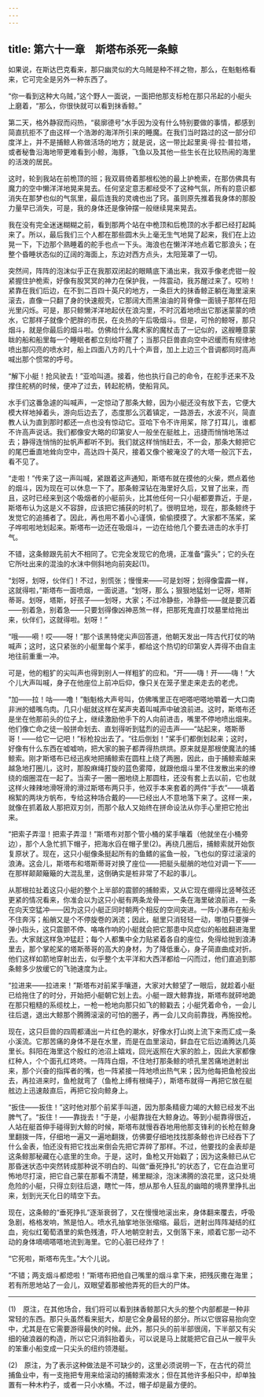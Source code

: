 ```yaml
---
---
---
```

title: 第六十一章　斯塔布杀死一条鲸
---






如果说，在斯达巴克看来，那只幽灵似的大乌贼是种不祥之物，那么，在魁魁格看来，它可完全是另外一种东西了。

“你一看到这种大乌贼，”这个野人一面说，一面把他那支标枪在那只吊起的小艇头上磨着，“那么，你很快就可以看到抹香鲸。”

第二天，格外静寂而闷热，“裴廓德号”水手因为没有什么特别要做的事情，都感到简直抗拒不了由这样一个浩渺的海洋所引来的睡魔。在我们当时路过的这一部分印度洋上，并不是捕鲸人称做活场的地方；就是说，这一带比起里奥·得·拉·普拉塔，或者秘鲁沿海地带更难看到小鲸，海豚，飞鱼以及其他一些生长在比较热闹的海里的活泼的居民。

这时，轮到我站在前桅顶的班；我双肩倚着那根松弛的最上护桅索，在那仿佛具有魔力的空中懒洋洋地晃来晃去。任何坚定意志都经受不了这种气氛，所有的意识都消失在那梦也似的气氛里，最后连我的灵魂也出了窍。虽则原先推着我身体的那股力量早已消失，可是，我的身体还是像钟摆一般继续晃来晃去。

我在没有完全迷迷糊糊之前，看到那两个站在中桅顶和后桅顶的水手都已经打起盹来了。所以，最后我们三个人都在那些圆木头上毫无生气地晃了起来，我们在上边晃一下，下边那个熟睡着的舵手也点一下头。海浪也在懒洋洋地点着它那浪头；在整个昏睡状态似的辽阔的海面上，东边对西方点头，太阳笼罩了一切。

突然间，阵阵的泡沫似乎正在我那双闭起的眼睛底下涌出来，我双手像老虎钳一般紧握住护桅索，好像有股冥冥的神力在保护我，一阵震动，我苏醒过来了。哎哟！紧靠在我们后边，在不到二百四十英尺的地方，一条巨大的抹香鲸正躺在海里滚来滚去，直像一只翻了身的快速舰壳，它那阔大而黑油油的背脊像一面镜子那样在阳光里闪烁。可是，那只鲸懒洋洋地起伏在浪沟里，不时沉着地喷出它那迷蒙蒙的喷水，它那样子就像个肥胖的市民，在炎热的午后吸烟斗。但是，可怜的鲸呀，那只烟斗，就是你最后的烟斗啦。仿佛给什么魔术家的魔杖击了一记似的，这艘睡意蒙眬的船和船里每一个睡眠者都立刻给吓醒了；当那只巨兽直向空中迟缓而有规律地喷出那闪亮的喷水时，船上四面八方的几十个声音，加上上边三个音调都同时高声喊出那个惯常的呼号。

“解下小艇！抢风驶去！”亚哈叫道。接着，他也执行自己的命令，在舵手还来不及撑住舵柄的时候，便冲了过去，转起舵柄，使船背风。

水手们这番急遽的叫喊声，一定惊动了那条大鲸，因为小艇还没有放下去，它便大模大样地掉着头，游向后边去了，态度那么沉着镇定，一路游去，水波不兴，简直教人认为直到那时都还一点也没有惊动它。亚哈下令不许用桨，除了打耳儿，谁都不许高声说话。我们都像安大略的印第安人一般坐在艇舷上，迅捷而悄悄地荡过去；静得连悄悄的扯帆声都听不到。我们就这样悄悄赶去，不一会，那条大鲸把它的尾巴垂直地耸向空中，高达四十英尺，接着又像个被淹没了的大塔一般沉下去，看不见了。

“走啦！”传来了这一声叫喊，紧跟着这声通知，斯塔布就在摸他的火柴，燃点着他的烟斗，因为现在可以休息一下了。那条鲸深钻在海里好久后，又冒了出来，而且，这时已经来到这个吸烟者的小艇前头，比其他任何一只小艇都要靠近，于是，斯塔布认为这是义不容辞，应该把它捕获的时机了。很明显地，现在，那条鲸终于发觉它的追捕者了。因此，再也用不着小心谨慎，偷偷摸摸了。大家都不荡桨，桨子哗啦啦地划起来。斯塔布一边还在吸烟斗，一边在给他几个要去进击的水手打气。

不错，这条鲸跟先前大不相同了。它完全发现它的危境，正准备“露头”；它的头在它所吐出来的混浊的水沫中侧斜地向前突起(1)。

“划呀，划呀，伙伴们！不过，别慌张；慢慢来——可是划呀；划得像雷霹一样，这就得啦，”斯塔布一面喷烟，一面说道。“划呀，那么；狠狠地猛划一记呀，塔斯蒂哥。划呀，塔斯，好孩子——划呀，大家；不过冷静些，冷静些——就是要沉着——别着急，别着急——只要划得像凶神恶煞一样，把那死鬼直打坟墓里给拖出来，伙伴们，这就得啦。划呀！”

“哦——嗬！哎——呀！”那个该黑特佬尖声回答道，他朝天发出一阵古代打仗的呐喊声；这时，这只紧张的小艇里每个桨手，都给这个热切的印第安人弄得不由自主地往前重重一冲。

可是，他的粗犷的尖叫声也得到别人一样粗犷的应和。“开——嗨！开——嗨！”大个儿大声叫喊，身子在他座位上前冲后仰，像只关在笼子里走来走去的老虎。

“加——拉！咕——噜！”魁魁格大声号叫，仿佛嘴里正在吧嗒吧嗒地嚼着一大口南非洲的蜡嘴鸟肉。几只小艇就这样在桨声夹着叫喊声中破浪前进。这时，斯塔布还是坐在他那前头的位子上，继续激励他手下的人向前进击，嘴里不停地喷出烟来。他们像亡命之徒一般拼命划去、直划得听到猛烈的迎击声——“站起来，塔斯蒂哥！——给它一记吧！”标枪投出去了。“往后倒划！”桨手们都倒划起来；这时，好像有什么东西在嘘嘘响，把大家的腕子都弄得热烘烘。原来就是那根使魔法的捕鲸索。刚才斯塔布已经迅疾地把捕鲸索在圆柱上绕了两圈，因此，由于捕鲸索越来越急地打圈儿，这时，那股麻绳打旋的蓝色雾障，就跟他烟斗里不住发散出来的缭绕的烟圈混在一起了。当索子一圈一圈地绕上那圆柱，还没有套上去以前，它也就这样火辣辣地滑呀滑的滑过斯塔布两只手，他双手本来套着的两件“手衣”——填着棉絮的两块方帆布，专给这种场合戴的——已经出人不意地落下来了。这样一来，就像在抓着敌人那把双刃剑，而那个敌人又始终在拼命设法从你手心里把它抢出来。

“把索子弄湿！把索子弄湿！”斯塔布对那个管小桶的桨手嚷着（他就坐在小桶旁边），那个人急忙抓下帽子，把海水舀在帽子里(2)。再绕几圈后，捕鲸索就开始恢复原状了。现在，这只小艇像条挺起所有的鱼鳍的鲨鱼一般，飞也似的穿过滚滚的浪涛。这会儿，斯塔布和塔斯蒂哥对换了座位——把艇头艇艄的地位对调一下——在那样颠颠簸簸的大混乱里，这倒确实是桩非常了不起的事儿。

从那根拉扯着这只小艇的整个上半部的震颤的捕鲸索，又从它现在绷得比竖琴弦还更紧的情况看来，你准会以为这只小艇有两条龙骨——一条在海里破浪前进，一条在向天空猛冲——因为这只小艇正同时朝两个相反的空间突进。一阵小瀑布在船头不住奔泻；船艄又是个不停旋卷的涡流；因此，艇里只消轻轻一动，哪怕只要弹一弹小指头，这只震颤不停、咯咯作响的小艇就会把它那患中风症似的船舷翻进海里去。大家就这样急冲猛赶；每个人都集中全力贴紧着各自的座位，免得给抛到浪涛里去，那个掌舵桨的塔斯蒂哥的高大的身材，为了降低重心，身子简直曲成对折。他们这样如箭地穿射出去，似乎整个太平洋和大西洋都给一闪而过，他们直追到那条鲸多少放缓它的飞驰速度为止。

“拉进来——拉进来！”斯塔布对前桨手嚷道，大家对大鲸望了一眼后，就趁着小艇已给拖住了的时分，开始把小艇朝它划上去。小艇一跟大鲸靠拢，斯塔布就砰地跪在那只粗糙的系缆枕上，一枪一枪地向那只如飞的鲸戳去；小艇凭着命令，一会儿往后退，退出大鲸那个腾腾滚滚的可怕的圈子，再一会儿又向前靠拢，再施投枪。

现在，这只巨兽的四周都涌出一片红色的潮水，好像水打山岗上流下来而汇成一条小溪流。它那苦痛的身体不是在水里，而是在血里滚动，鲜血在它后边涌腾达几英里长。斜阳在海里这个殷红的池沼上嬉戏，回光返照在大家的脸上，因此大家都像红种人，个个面孔红咚咚。一阵阵白烟，不住地打那条鲸的喷孔里苦痛地迸射出来，那个兴奋的指挥者的嘴，也一阵紧接一阵地喷出热气来；因为他每把鱼枪投出去，再拉进来时，鱼枪就弯了（鱼枪上缚有根绳子），斯塔布就得一再把它放在艇舷边上迅速敲直后，再把它投向鲸身上。

“扳住——扳住！”这时他对那个前桨手叫道，因为那条精疲力竭的大鲸已经发不出脾气了。“扳住！——靠拢去！”于是，小艇靠拢在大鲸身边。等到小艇靠得很近，人站在艇首伸手碰得到大鲸的时候，斯塔布就慢吞吞地用他那支锋利的长枪在鲸身里翻拨一阵，仔细地一遍又一遍地翻拨，仿佛要仔细地找找那条鲸也许已经吞下了什么金表，怕还没有把它找出来倒会先把它弄碎了那样。不过，他要找的金表却是这条鲸那秘藏在心底里的生命。于是，这时，鱼枪又开始戳了；因为这条鲸已从它那昏迷状态中突然转成那种说不明白的、叫做“垂死挣扎”的状态了，它在血泊里可怖地尽打滚，把它自己蒙在那看不清楚，稀里糊涂，泡沫沸腾的浪花里，这只处境危险的小艇，只得立刻往后退，瞎忙一阵，想从那令人狂乱的幽暗的境界里挣扎出来，划到光天化日的晴空下去。

现在，这条鲸的“垂死挣扎”逐渐衰弱了，又在慢慢地滚出来，身体翻来覆去，呼吸急剧，格格发响，煞是怕人。喷水孔抽挛地张张缩缩。最后，迸射出阵阵凝结的红血，宛似红葡萄酒里的紫色残渣，吓人地朝空射去，又倒落下来，顺着它那一动不动的身体嘀嘀嗒嗒地流到海里。它的心脏已经炸了！



“它死啦，斯塔布先生。”大个儿说。

“不错；两支烟斗都熄啦！”斯塔布把他自己嘴里的烟斗拿下来，把残灰撒在海里；若有所思地站了一会儿，双眼望着那被他弄死的巨大的尸体。



* * *



(1)　原注，在其他场合，我们将可以看到抹香鲸那只大头的整个内部都是一种非常轻的东西。那只头虽然看来挺大，却是它全身最轻的部分。所以它很容易抬向空中，尤其是在它需要游得最快的时候。此外，那只头的前半部很阔，下半部又有尖细的破浪器的构造，所以它只消斜抬着头，可以说是马上就能把它自己从一艘平头的笨重小船变成一只尖头的纽约领港艇。

(2)　原注，为了表示这种做法是不可缺少的，这里必须说明一下，在古代的荷兰捕鱼业中，有一支拖把专用来给滚动的捕鲸索泼水；但在其他许多船只中，却单独置有一种木杓子，或者一只小水桶。不过，帽子却是最方便的。